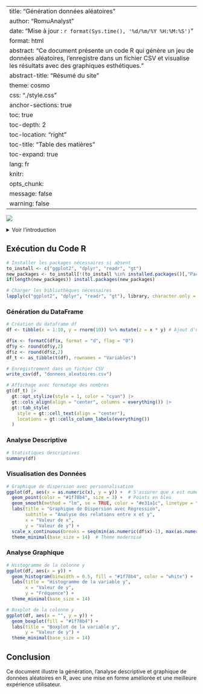 
---
title: "Génération données aléatoires"
author: "RomuAnalyst"
date: "Mise à jour : `r format(Sys.time(), '%d/%m/%Y %H:%M:%S')`"
format: html
abstract: "Ce document présente un code R qui génère un jeu de données aléatoires, l'enregistre dans un fichier CSV et visualise les résultats avec des graphiques esthétiques."
abstract-title: "Résumé du site"
theme: cosmo
css: "./style.css"
anchor-sections: true
toc: true
toc-depth: 2
toc-location: "right"
toc-title: "Table des matières"
toc-expand: true
lang: fr
knitr:
  opts_chunk: 
    message: false
    warning: false
---

![](https://rtask.thinkr.fr/wp-content/uploads/migration-to-r4.2-in-ubuntu-22.04-header.png)

<details>
  <summary>Voir l'introduction</summary>
Dans ce rapport, nous analysons l'évolution des prix des carburants en France au cours des dernières semaines, en nous concentrant particulièrement sur le carburant SP95. Les données utilisées sont mises à jour quotidiennement, offrant ainsi une vision précise et actualisée des fluctuations des prix à la pompe.  
L’objectif principal de cette étude est de suivre l’évolution des prix du carburant, de détecter les tendances de court terme, et de mieux comprendre les facteurs qui influencent ces variations. Nous avons utilisé des données historiques sur les prix de carburants collectées sur une période récente, en observant l’évolution des prix à la fois quotidiennement et hebdomadairement. Cette analyse nous permettra de fournir des éléments concrets sur les dynamiques de marché actuelles et d'identifier les moments où les prix ont enregistré des variations notables.  

<center>_L'analyse est faite selon le shéma suivant :_</center>

```mermaid
flowchart LR
  A[Base générale] --> B(Collecte des données du jour)
  B --> C{Moyenne des prix du jour}
  C --> D[Création du graphique]
  C --> E[Création du tableau]
```
</details>

## Exécution du Code R

```r
# Installer les packages nécessaires si absent
to_install <- c("ggplot2", "dplyr", "readr", "gt")
new_packages <- to_install[!(to_install %in% installed.packages()[,"Package"])]
if(length(new_packages)) install.packages(new_packages)

# Charger les bibliothèques nécessaires
lapply(c("ggplot2", "dplyr", "readr", "gt"), library, character.only = TRUE)
```

### Génération du DataFrame

```r
# Création du dataframe df
df <- tibble(x = 1:10, y = rnorm(10)) %>% mutate(z = x * y) # Ajout d'une troisième colonne z comme produit de x et y

df$x <- formatC(df$x, format = "d", flag = "0")
df$y <- round(df$y,2)
df$z <- round(df$z,2)
df_t <- as_tibble(t(df), rownames = "Variables")

# Enregistrement dans un fichier CSV
write_csv(df, "donnees_aleatoires.csv")

# Affichage avec formatage des nombres
gt(df_t) |>
  gt::opt_stylize(style = 1, color = "cyan") |>
  gt::cols_align(align = "center", columns = everything()) |>
  gt::tab_style(
    style = gt::cell_text(align = "center"),
    locations = gt::cells_column_labels(everything())
  )
```

### Analyse Descriptive

```r
# Statistiques descriptives
summary(df)
```

### Visualisation des Données

```r
# Graphique de dispersion avec personnalisation
ggplot(df, aes(x = as.numeric(x), y = y)) +  # S'assurer que x est numérique
  geom_point(color = "#1f78b4", size = 3) +  # Points en bleu
  geom_smooth(method = "lm", se = TRUE, color = "#e31a1c", linetype = "dashed") +  # Ligne de tendance rouge avec intervalle de confiance
  labs(title = "Graphique de Dispersion avec Régression",
       subtitle = "Analyse des relations entre x et y",
       x = "Valeur de x",
       y = "Valeur de y") +
  scale_x_continuous(breaks = seq(min(as.numeric(df$x)-1), max(as.numeric(df$x)+1), by = 2)) +  # Afficher les valeurs de x tous les 2
  theme_minimal(base_size = 14)  # Thème modernisé

```

### Analyse Graphique

```r
# Histogramme de la colonne y
ggplot(df, aes(x = y)) +
  geom_histogram(binwidth = 0.5, fill = "#1f78b4", color = "white") +
  labs(title = "Histogramme de la variable y",
       x = "Valeur de y",
       y = "Fréquence") +
  theme_minimal(base_size = 14)

# Boxplot de la colonne y
ggplot(df, aes(x = "", y = y)) +
  geom_boxplot(fill = "#1f78b4") +
  labs(title = "Boxplot de la variable y",
       y = "Valeur de y") +
  theme_minimal(base_size = 14)
```

## Conclusion

Ce document illustre la génération, l'analyse descriptive et graphique de données aléatoires en R, avec une mise en forme améliorée et une meilleure expérience utilisateur.
